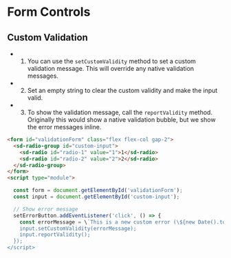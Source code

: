 
<Meta title="Packages/Components/Form Controls" />

# Form Controls

## Custom Validation

- 1.  You can use the `setCustomValidity` method to set a custom validation message. This will override any native validation messages.
- 2.  Set an empty string to clear the custom validity and make the input valid.
- 3.  To show the validation message, call the `reportValidity` method. Originally this would show a native validation bubble, but we show the error messages inline.

```html
<form id="validationForm" class="flex flex-col gap-2">
  <sd-radio-group id="custom-input">
    <sd-radio id="radio-1" value="1">1</sd-radio>
    <sd-radio id="radio-2" value="2">2</sd-radio>
  </sd-radio-group>
</form>
<script type="module">

  const form = document.getElementById('validationForm');
  const input = document.getElementById('custom-input');

  // Show error message
  setErrorButton.addEventListener('click', () => {
    const errorMessage = \`This is a new custom error (\${new Date().toLocaleTimeString()})\`;
    input.setCustomValidity(errorMessage);
    input.reportValidity();
  });
</script>
```
